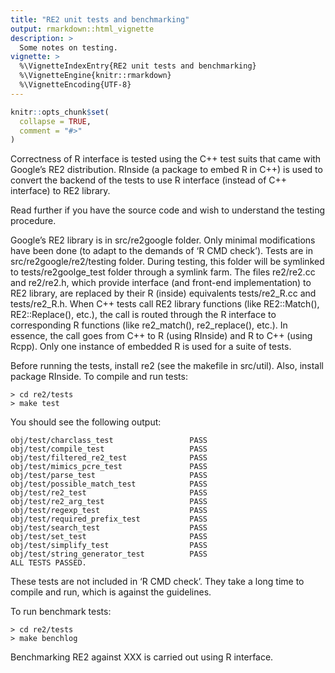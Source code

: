 ```yaml
---
title: "RE2 unit tests and benchmarking"
output: rmarkdown::html_vignette
description: >
  Some notes on testing.
vignette: >
  %\VignetteIndexEntry{RE2 unit tests and benchmarking}
  %\VignetteEngine{knitr::rmarkdown}
  %\VignetteEncoding{UTF-8}
---
```


```r
knitr::opts_chunk$set(
  collapse = TRUE,
  comment = "#>"
)
```

Correctness of R interface is tested using the C++ test suits that
came with Google's RE2 distribution. RInside (a package to embed R in
C++) is used to convert the backend of the tests to use R interface
(instead of C++ interface) to RE2 library.

Read further if you have the source code and wish to understand the
testing procedure.

Google's RE2 library is in src/re2google folder. Only minimal
modifications have been done (to adapt to the demands of 'R CMD
check'). Tests are in src/re2google/re2/testing folder. During
testing, this folder will be symlinked to tests/re2goolge_test folder
through a symlink farm. The files re2/re2.cc and re2/re2.h, which
provide interface (and front-end implementation) to RE2 library, are
replaced by their R (inside) equivalents tests/re2_R.cc and
tests/re2_R.h. When C++ tests call RE2 library functions (like
RE2::Match(), RE2::Replace(), etc.), the call is routed through the R
interface to corresponding R functions (like re2_match(),
re2_replace(), etc.). In essence, the call goes from C++ to R (using
RInside) and R to C++ (using Rcpp). Only one instance of embedded R
is used for a suite of tests.

Before running the tests, install re2 (see the makefile in
src/util). Also, install package RInside. To compile and run tests:

```
> cd re2/tests
> make test
```

You should see the following output:
```
obj/test/charclass_test                 PASS
obj/test/compile_test                   PASS
obj/test/filtered_re2_test              PASS
obj/test/mimics_pcre_test               PASS
obj/test/parse_test                     PASS
obj/test/possible_match_test            PASS
obj/test/re2_test                       PASS
obj/test/re2_arg_test                   PASS
obj/test/regexp_test                    PASS
obj/test/required_prefix_test           PASS
obj/test/search_test                    PASS
obj/test/set_test                       PASS
obj/test/simplify_test                  PASS
obj/test/string_generator_test          PASS
ALL TESTS PASSED.
```

These tests are not included in 'R CMD check'. They
take a long time to compile and run, which is against
the guidelines.

To run benchmark tests:
```
> cd re2/tests
> make benchlog
```

Benchmarking RE2 against XXX is carried out using R interface.
